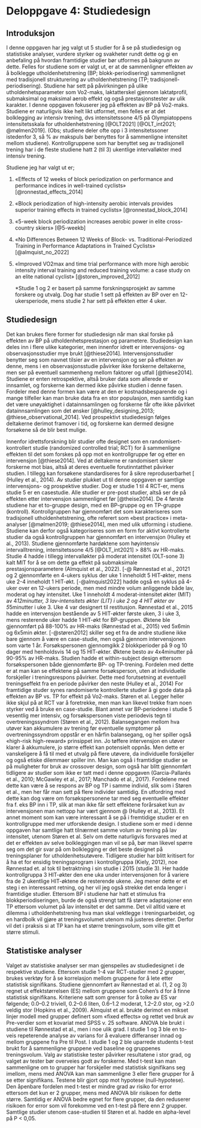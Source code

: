 # Deloppgave 4: Studiedesign

## Introduksjon

I denne oppgaven har jeg valgt ut 5 studier for å se på studiedesign og statistiske analyser, vurdere styrker og svakheter rundt dette og gi en anbefaling på hvordan framtidige studier bør utformes på bakgrunn av dette. Felles for studiene som er valgt ut, er at de sammenligner effekten av å bolklegge utholdenhetstrening (BP; blokk-periodisering) sammenlignet med tradisjonell strukturering av utholdenhetstrening (TP; tradisjonell-periodisering). Studiene har sett på påvirkningen på ulike utholdenhetsparameter som Vo2-maks, laktatterskel gjennom laktatprofil, submaksimal og maksimal aerob effekt og også prestasjonstester av ulik karakter. I denne oppgaven fokuserer jeg på effekten av BP på Vo2-maks. Studiene er naturligvis ikke helt likt utformet, men felles er at det bolklegging av intensiv trening, dvs intensitetssone 4/5 på Olympiatoppens intensitetsskala for utholdenhetstrening [@OLT2021] [@OLT_int2021; @mølmen2019]. (Obs; studiene deler ofte opp i 3 intensitetssoner istedenfor 3, så % av makspuls bør benyttes for å sammenligne intensitet mellom studiene). Kontrollgruppene som har benyttet seg av tradisjonell trening har i de fleste studiene hatt 2 (til 3) ukentlige intervalløkter med intensiv trening.

Studiene jeg har valgt ut er;

1.  «Effects of 12 weeks of block periodization on performance and performance indices in well-trained cyclists» [@ronnestad_effects_2014]

2.  «Block periodization of high-intensity aerobic intervals provides superior training effects in trained cyclists» [@ronnestad_block_2014]

3.  «5-week block periodization increases aerobic power in elite cross-country skiers» [@5-weekb]

4.  «No Differences Between 12 Weeks of Block- vs. Traditional-Periodized Training in Performance Adaptations in Trained Cyclists» [@almquist_no_2022]

5.  «Improved VO2max and time trial performance with more high aerobic intensity interval training and reduced training volume: a case study on an elite national cyclist» [@storen_improved_2012]

    \*Studie 1 og 2 er basert på samme forskningsprosjekt av samme forskere og utvalg. Dog har studie 1 sett på effekten av BP over en 12-ukersperiode, mens studie 2 har sett på effekten etter 4 uker.

## Studiedesign

Det kan brukes flere former for studiedesign når man skal forske på effekten av BP på utholdenhetsprestasjon og parametere. Studiedesign kan deles inn i flere ulike kategorier, men innenfor idrett er intervensjons- og observasjonsstudier mye brukt [@thiese2014]. Intervensjonsstudier benytter seg som navnet tilsier av en intervensjon og ser på effekten av denne, mens i en observasjonsstudie påvirker ikke forskerne deltakerne, men ser på eventuell sammenheng mellom faktorer og utfall [@thiese2014]. Studiene er enten retrospektive, altså bruker data som allerede er innsamlet, og forskerne kan dermed ikke påvirke studien i denne fasen. Fordeler med denne formen kan være at den er kostnadsbesparende og i mange tilfeller kan man bruke data fra en stor populasjon, men samtidig kan det være unøyaktighet i datainnsamlingen og forskerne får ofte ikke påvirket datainnsamlingen som det ønsker [@hulley_designing_2013; @thiese_observational_2014]. Ved prospektivt studiedesign følges deltakerne derimot framover i tid, og forskerne kan dermed designe forsøkene så de blir best mulige.\

Innenfor idrettsforskning blir studier ofte designet som en randomisert-kontrollert studie (randomized controlled trial; RCT) for å sammenligne effekten til det som forskes på opp mot en kontrollgruppe før og etter en intervensjon [@thiese2014]. Ved at deltakerne er randomisert sikrer forskerne mot bias, altså at deres eventuelle forutinntatthet påvirker studien. I tillegg kan forsøkene standardiseres for å sikre reproduserbarhet [ (Hulley et al., 2014). Av studier plukket ut til denne oppgaven er samtlige intervensjons- og prospektive studier. Dog er studie 1 til 4 RCT-er, mens studie 5 er en casestudie. Alle studier er pre-post studier, altså ser de på effekten etter intervensjon sammenlignet før [@theise2014]. De 4 første studiene har et to-gruppe design, med en BP-gruppe og en TP-gruppe (kontroll). Kontrollgruppen har gjennomført det som karakteriseres som tradisjonell utholdenhetstrening, ofte referert som «best practice» i meta-analyser [@mølmen2019; @thiese2014], men med ulik utforming i studiene. Studiene kan derfor også kategoriseres som en form for aktivt kontrollerte studier da også kontrollgruppen har gjennomført en intervensjon (Hulley et al., 2013). Studiene gjennomførte hardøktene som høyintensiv intervalltrening, intensitetssone 4/5 [@OLT_int2021] \> 88% av HR-maks. Studie 4 hadde i tillegg intervalløkter på moderat intensitet (OLT-sone 3) kalt MIT for å se om dette ga effekt på submaksimale prestasjonsparametere (Almquist et al., 2022). [-\@ Rønnestad et al., 20121 og 2 gjennomførte en 4-ukers syklus der uke 1 inneholdt 5 HIT-økter, mens uke 2-4 inneholdt 1 HIT-økt. [-@almquist2022] hadde også en syklus på 4-uker over en 12-ukers periode, men med mindre volum anliggende både lav, moderat og høy intensitet. Uke 1 inneholdt 4 moderat-intensitet økter (MIT) av 4*12minutter, 3 lav-intensitets økter (LIT) i uke 2 og 4 HIT økter av 5*5minutter i uke 3. Uke 4 var designert til restitusjon. Rønnestad et al., 2015 hadde en intervensjon bestående av 5 HIT-økter første uken, 3 i uke 3, mens resterende uker hadde 1 HIT-økt for BP-gruppen. Øktene ble gjennomført på 88-100% av HR-maks (Rønnestad et al., 2015) ved 5x6min og 6x5min økter. [-@støren2012] skiller seg et fra de andre studiene ikke bare gjennom å være en case-studie, men også gjennom intervensjonen som varte 1 år. Forsøkspersonen gjennomgikk 2 blokkperioder på 9 og 10 dager med henholdsvis 14 og 15 HIT-økter. Øktene besto av 4x4minutter på 90-95% av HR-maks. Studien hadde et within-subject design ettersom forsøkspersonen både gjennomførte BP- og TP-trening. Fordelen med dette er at man kan se effektene på samme forsøksperson, uten at individuelle forskjeller i treningsrespons påvirker. Dette med forutsetning at eventuell treningseffekt fra en periode påvirker den neste (Hulley et al., 2014) For framtidige studer synes randomiserte kontrollerte studier å gi gode data på effekten av BP vs. TP for effekt på Vo2-maks. Støren et al. Legger heller ikke skjul på at RCT var å foretrekke, men man kan likevel trekke fram noen styrker ved å bruke en case-studie. Blant annet var BP-periodene i studie 5 vesentlig mer intensiv, og forsøkspersonen viste periodevis tegn til overtreningssyndrom (Støren et al., 2012). Balansegangen mellom hva utøver kan akkumulere av trening før eventuelle symptomer på overtreningssyndrom oppstår er en hårfin balansegang, og her spiller også «high-risk high-reward» prinsippet inn. Jo tøffere intervensjon en utøver klarer å akkumulere, jo større effekt kan potensielt oppnås. Men dette er vanskeligere å få til med et utvalg på flere utøvere, da individuelle forskjeller og også etiske dilemmaer spiller inn. Man kan også i framtidige studier se på muligheter for bruk av crossover design, som også har blitt gjennomført tidligere av studier som ikke er tatt med i denne oppgaven (Garcia-Pallarés et al., 2010; McGawley et al., 2017; Manchado et al., 2017). Fordelene med dette kan være å se respons av BP og TP i samme individ, slik som i Støren et al., men her får man sett på flere individer samtidig. En utfordring med dette kan dog være om forsøkspersonene tar med seg eventuelle effekter fra f. eks BP inn i TP, slik at man ikke får sett effektene forårsaket kun av intervensjonen man nettopp har vært gjennom \@ (Hulley et al., 2013). Et annet moment som kan være interessant å se på i fremtidige studier er en kontrollgruppe med mer utforskende design. I studiene som er med i denne oppgaven har samtlige hatt tilnærmet samme volum av trening på lav intensitet, utenom Støren et al. Selv om dette naturligvis forsvares med at det er effekten av selve bolkleggingen man vil se på, bør man likevel spørre seg om det gir svar på om bolklegging er det beste designet på treningsplaner for utholdenhetsutøvere. Tidligere studier har blitt kritisert for å ha et for ensidig treningsprogram i kontrollgruppa (Kiely, 2012), noe Rønnestad et. al tok til betraktning i sin studie i 2015 (studie 3). Her hadde kontrollgruppa 3 HIT-økter den ene uka under intervensjonen for å variere fra de 2 ukentlige HIT-øktene de resterende ukene. Jeg mener dette er et steg i en interessant retning, og her vil jeg også strekke det enda lenger i framtidige studier. Ettersom BP i studiene har hatt et stimulus fra blokkperiodiseringen, burde de også strengt tatt få større adaptasjoner enn TP ettersom volumet på lav intensitet er det samme. Det vil alltid være et dilemma i utholdenhetstrening hva man skal vektlegge i treningsarbeidet, og en hardbolk vil gjøre at treningsvolumet utenom må justeres deretter. Derfor vil det i praksis si at TP kan ha et større treningsvolum, som ville gitt et større stimuli.

## Statistiske analyser

Valget av statistiske analyser ser man gjenspeiles av studiedesignet i de respektive studiene. Ettersom studie 1-4 var RCT-studier med 2 grupper, brukes verktøy for å se korrelasjon mellom gruppene for å lete etter statistisk signifikans. Studiene gjennomført av Rønnestad et al. (1, 2 og 3) regnet ut effektstørrelsen (ES) mellom gruppene som Cohen's d for å finne statistisk signifikans. Kriteriene satt som grenser for å tolke av ES var følgende; 0.0--0.2 triviell, 0.2--0.6 liten, 0.6--1.2 moderat, 1.2--2.0 stor, og \>2.0 veldig stor (Hopkins et al., 2009). Almquist et al. brukte derimot en mikset linjer modell med grupper definert som «fixed effects» og rettet ved bruk av Pre-verdier som et kovariat med SPSS v. 25 software. ANOVA ble brukt i studiene til Rønnestad et al., men i noe ulik grad. I studie 1 og 3 ble en to-veis repeterende analyse av varians for å evaluere differanser innad og mellom gruppene fra Pre til Post. I studie 1 og 2 ble uparrede students t-test brukt for å sammenligne gruppene ved baseline og gruppenes treningsvolum. Valg av statistiske tester påvirker resultatene i stor grad, og valget av tester bør overveies godt av forskerne. Med t-test kan man sammenligne om to grupper har forskjeller med statistisk signifikans seg imellom, mens med ANOVA kan man sammenligne 3 eller flere grupper for å se etter signifikans. Testene blir gjort opp mot hypotese (null-hypotese). Den åpenbare fordelen med t-test er mindre grad av risiko for error ettersom det kun er 2 grupper, mens med ANOVA blir risikoen for dette større. Samtidig er ANOVA bedre egnet for flere grupper, da den reduserer risikoen for error som vil forekomme ved en t-test på flere enn 2 grupper. Samtlige studier utenom case-studien til Støren et al. hadde en alpha-level på P \< 0,05.
